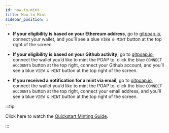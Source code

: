 ```yaml
---
id: how-to-mint
title: How to Mint
sidebar_position: 5
---
```


- **If your eligibility is based on your Ethereum address**, go to [gitpoap.io](http://gitpoap.io), connect your wallet, and you’ll see a blue `VIEW & MINT` button at the top right of the screen.

- **If your eligibility is based on your Github activity**, go to [gitpoap.io](http://gitpoap.io), connect the wallet you’d like to mint the POAP to, click the blue `CONNECT ACCOUNTS` button at the top right, connect your Github account, and you’ll see a blue `VIEW & MINT` button at the top right of the screen.

- **If you received a notification for a mint via email**, go to [gitpoap.io](http://gitpoap.io), connect the wallet you’d like to mint the POAP to, click the blue `CONNECT ACCOUNTS` button at the top right, connect your email address, and you’ll see a blue `VIEW & MINT` button at the top right of the screen.

:::tip

Click here to watch the [Quickstart Minting Guide](./guide-mint/).

:::
